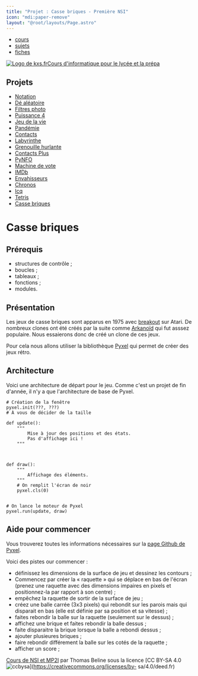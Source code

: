 ```yaml
---
title: "Projet : Casse briques - Première NSI"
icon: "mdi:paper-remove"
layout: "@root/layouts/Page.astro"
---
```


  * [cours](https://kxs.fr/cours/)
  * [sujets](https://kxs.fr/sujets/)
  * [fiches](https://kxs.fr/fiches/)

[![Logo de kxs.fr](/img/logo.svg)](https://kxs.fr/)[Cours d'informatique pour
le lycée et la prépa](https://kxs.fr/cours/)

## Projets

  * [Notation](.)
  * [Dé aléatoire](de)
  * [Filtres photo](filtres-photo)
  * [Puissance 4](puissance-4)
  * [Jeu de la vie](jeu-de-la-vie)
  * [Pandémie](pandemie)
  * [Contacts](contacts)
  * [Labyrinthe](labyrinthe)
  * [Grenouille hurlante](grenouille-hurlante)
  * [Contacts Plus](contacts-plus)
  * [PyNFO](pynfo)
  * [Machine de vote](machine-vote)
  * [IMDb](imdb)
  * [Envahisseurs](envahisseurs)
  * [Chronos](chronos)
  * [Icq](icq)
  * [Tetris](tetris)
  * [Casse briques](casse-briques)

# Casse briques

## Prérequis

  * structures de contrôle ;
  * boucles ;
  * tableaux ;
  * fonctions ;
  * modules.

## Présentation

Les jeux de casse briques sont apparus en 1975 avec
[breakout](https://fr.wikipedia.org/wiki/Breakout_\(jeu_vid%C3%A9o,_1976\))
sur Atari. De nombreux clones ont été créés par la suite comme
[Arkanoïd](https://fr.wikipedia.org/wiki/Arkanoid) qui fut asssez populaire.
Nous essaierons donc de créé un clone de ces jeux.

Pour cela nous allons utiliser la bibliothèque
[Pyxel](https://github.com/kitao/pyxel) qui permet de créer des jeux rétro.

## Architecture

Voici une architecture de départ pour le jeu. Comme c'est un projet de fin
d'année, il n'y a que l'architecture de base de Pyxel.

    
    
    
    # Création de la fenêtre
    pyxel.init(???, ???)
    # À vous de décider de la taille
    
    def update():
        """
            Mise à jour des positions et des états.
            Pas d'affichage ici !
        """
    
    
    
    def draw():
        """
            Affichage des éléments.
        """
        # On remplit l'écran de noir
        pyxel.cls(0)
    
    
    # On lance le moteur de Pyxel
    pyxel.run(update, draw)

## Aide pour commencer

Vous trouverez toutes les informations nécessaires sur la [page Github de
Pyxel](https://github.com/kitao/pyxel).

Voici des pistes our commencer :

  * définissez les dimensions de la surface de jeu et dessinez les contours ;
  * Commencez par créer la « raquette » qui se déplace en bas de l'écran (prenez une raquette avec des dimensions impaires en pixels et positionnez-la par rapport à son centre) ;
  * empêchez la raquette de sortir de la surface de jeu ;
  * créez une balle carrée (3x3 pixels) qui rebondit sur les parois mais qui disparait en bas (elle est définie par sa position et sa vitesse) ;
  * faites rebondir la balle sur la raquette (seulement sur le dessus) ;
  * affichez une brique et faites rebondir la balle dessus ;
  * faite disparaitre la brique lorsque la balle a rebondi dessus ;
  * ajouter plusieures briques ;
  * faire rebondir différement la balle sur les cotés de la raquette ;
  * afficher un score ;

[Cours de NSI et MP2I](https://kxs.fr/cours/) par Thomas Beline sous la
licence [CC BY-SA 4.0
![ccbysa](/img/ccbysa.svg)](https://creativecommons.org/licenses/by-
sa/4.0/deed.fr)

